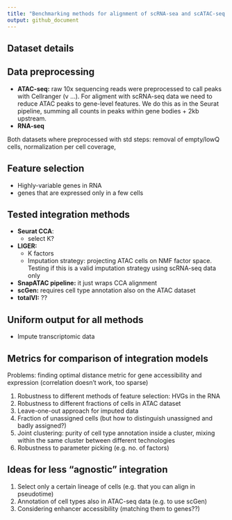 ```yaml
---
title: "Benchmarking methods for alignment of scRNA-sea and scATAC-seq data"
output: github_document
---
```


## Dataset details 

## Data preprocessing

- **ATAC-seq:** raw 10x sequencing reads were preprocessed to call peaks with Cellranger (v ...). For aligment with scRNA-seq data we need to reduce ATAC peaks to gene-level features. We do this as in the Seurat pipeline, summing all counts in peaks within gene bodies + 2kb upstream. 
- **RNA-seq**

Both datasets where preprocessed with std steps: removal of empty/lowQ cells, normalization per cell coverage, 

## Feature selection
- Highly-variable genes in RNA
- genes that are expressed only in a few cells 

## Tested integration methods 

- **Seurat CCA**:
  - select K?
- **LIGER:**
  - K factors
  - Imputation strategy: projecting ATAC cells on NMF factor space. Testing if this is a valid imputation strategy using scRNA-seq data only 
- **SnapATAC pipeline:** it just wraps CCA alignment
- **scGen:** requires cell type annotation also on the ATAC dataset
- **totalVI:** ??


## Uniform output for all methods 
- Impute transcriptomic data

## Metrics for comparison of integration models

Problems: finding optimal distance metric for gene accessibility and expression (correlation doesn't work, too sparse) 

1) Robustness to different methods of feature selection: HVGs in the RNA
2) Robustness to different fractions of cells in ATAC dataset
3) Leave-one-out approach for imputed data
4) Fraction of unassigned cells (but how to distinguish unassigned and badly assigned?)
5) Joint clustering: purity of cell type annotation inside a cluster, mixing within the same cluster between different technologies
6) Robustness to parameter picking (e.g. no. of factors)

## Ideas for less "agnostic" integration

1) Select only a certain lineage of cells (e.g. that you can align in pseudotime)
2) Annotation of cell types also in ATAC-seq data (e.g. to use scGen)
3) Considering enhancer accessibility (matching them to genes??)